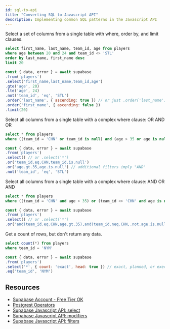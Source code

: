 ```yaml
---
id: sql-to-api
title: "Converting SQL to Javascript API"
description: Implementing common SQL patterns in the Javascript API
---
```



<!-- @TODO: this one is a very daunting read on first attempt. Need to check what is the purpose of it? -->

Select a set of columns from a single table with where, order by, and limit clauses.

```sql
select first_name, last_name, team_id, age from players 
where age between 20 and 24 and team_id <> 'STL'
order by last_name, first_name desc
limit 20
```

```js
const { data, error } = await supabase
.from('players')
.select('first_name,last_name,team_id,age')
.gte('age', 20)
.lte('age', 24)
.not('team_id', 'eq', 'STL')
.order('last_name', { ascending: true }) // or just .order('last_name')
.order('first_name', { ascending: false })
.limit(20)
```

Select all columns from a single table with a complex where clause: OR AND OR

```sql
select * from players
where ((team_id = 'CHN' or team_id is null) and (age > 35 or age is null))
```

```js
const { data, error } = await supabase
.from('players')
.select() // or .select('*')
.or('team_id.eq.CHN,team_id.is.null')
.or('age.gt.35,age.is.null') // additional filters imply "AND"
.not('team_id', 'eq', 'STL')
```

Select all columns from a single table with a complex where clause: AND OR AND

```sql
select * from players
where ((team_id = 'CHN' and age > 35) or (team_id <> 'CHN' and age is not null))
```

```js
const { data, error } = await supabase
.from('players')
.select() // or .select('*')
.or('and(team_id.eq.CHN,age.gt.35),and(team_id.neq.CHN,.not.age.is.null)')
```

Get a count of rows, but don't return any data.

```sql
select count(*) from players
where team_id = 'NYM'
```

```js
const { data, error } = await supabase
.from('players')
.select('*', { count: 'exact', head: true }) // exact, planned, or executed
.eq('team_id', 'NYM')
```

## Resources

* [Supabase Account - Free Tier OK](https://supabase.io)
* [Postgrest Operators](https://postgrest.org/en/stable/api.html#operators)
* [Supabase Javascript API: select](/docs/reference/javascript/select)
* [Supabase Javascript API: modifiers](/docs/reference/javascript/using-modifiers)
* [Supabase Javascript API: filters](/docs/reference/javascript/using-filters)


